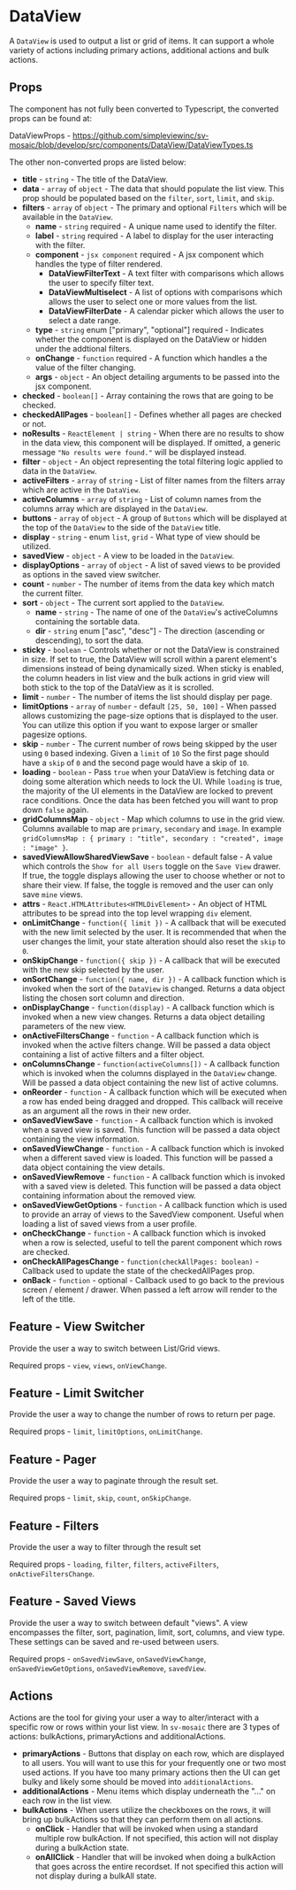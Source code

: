 
<Meta title="Components/DataView/Readme"/>

# DataView

A `DataView` is used to output a list or grid of items. It can support a whole variety of actions including primary actions, additional actions and bulk actions.

## Props

The component has not fully been converted to Typescript, the converted props can be found at:

DataViewProps - https://github.com/simpleviewinc/sv-mosaic/blob/develop/src/components/DataView/DataViewTypes.ts

The other non-converted props are listed below:

* **title** -  `string` - The title of the DataView.
* **data** - `array` of `object` - The data that should populate the list view. This prop should be populated based on the `filter`, `sort`, `limit`, and `skip`.
* **filters** - `array` of `object` - The primary and optional `Filters` which will be available in the `DataView`.
    * **name** - `string` required - A unique name used to identify the filter.
    * **label** - `string` required - A label to display for the user interacting with the filter.
    * **component** - `jsx component` required - A jsx component which handles the type of filter rendered.
        * **DataViewFilterText** - A text filter with comparisons which allows the user to specify filter text.
        * **DataViewMultiselect** - A list of options with comparisons which allows the user to select one or more values from the list.
        * **DataViewFilterDate** - A calendar picker which allows the user to select a date range.
    * **type** - `string` enum ["primary", "optional"] required - Indicates whether the component is displayed on the DataView or hidden under the addtional filters.
    * **onChange** - `function` required - A function which handles a the value of the filter changing.
    * **args** - `object` - An object detailing arguments to be passed into the jsx component.
* **checked** - `boolean[]` -  Array containing the rows that are going to be checked.
* **checkedAllPages** - `boolean[]` -  Defines whether all pages are checked or not.
* **noResults** - `ReactElement | string` - When there are no results to show in the data view, this component will be displayed. If omitted, a generic message `"No results were found."` will be displayed instead.
* **filter** - `object` - An object representing the total filtering logic applied to data in the `DataView`.
* **activeFilters** - `array` of `string` - List of filter names from the filters array which are active in the `DataView`.
* **activeColumns** - `array` of `string` - List of column names from the columns array which are displayed in the `DataView`.
* **buttons** - `array` of `object` - A group of `Buttons` which will be displayed at the top of the `DataView` to the side of the `DataView` title.
* **display** - `string` - enum `list`, `grid` - What type of view should be utilized.
* **savedView** - `object` - A view to be loaded in the `DataView`.
* **displayOptions** - `array` of `object` - A list of saved views to be provided as options in the saved view switcher.
* **count** - `number` - The number of items from the data key which match the current filter.
* **sort** - `object` - The current sort applied to the `DataView`.
    * **name** - `string` - The name of one of the `DataView`'s activeColumns containing the sortable data.
    * **dir** - `string` enum ["asc", "desc"] - The direction (ascending or descending), to sort the data.
* **sticky** - `boolean` - Controls whether or not the DataView is constrained in size. If set to true, the DataView will scroll within a parent element's dimensions instead of being dynamically sized. When sticky is enabled, the column headers in list view and the bulk actions in grid view will both stick to the top of the DataView as it is scrolled.
* **limit** - `number` - The number of items the list should display per page.
* **limitOptions** - `array` of `number` - default `[25, 50, 100]` - When passed allows customizing the page-size options that is displayed to the user. You can utilize this option if you want to expose larger or smaller pagesize options.
* **skip** - `number` - The current number of rows being skipped by the user using `0` based indexing. Given a `limit` of `10` So the first page should have a `skip` of `0` and the second page would have a skip of `10`.
* **loading** - `boolean` - Pass `true` when your DataView is fetching data or doing some alteration which needs to lock the UI. While `loading` is true, the majority of the UI elements in the DataView are locked to prevent race conditions. Once the data has been fetched you will want to prop down `false` again.
* **gridColumnsMap** - `object` - Map which columns to use in the grid view. Columns available to map are `primary`, `secondary` and `image`. In example `gridColumnsMap : { primary : "title", secondary : "created", image : "image" }`.
* **savedViewAllowSharedViewSave** - `boolean` - default false - A value which controls the `Show for all Users` toggle on the `Save View` drawer. If true, the toggle displays allowing the user to choose whether or not to share their view. If false, the toggle is removed and the user can only save `mine` views.
* **attrs** - `React.HTMLAttributes<HTMLDivElement>` - An object of HTML attributes to be spread into the top level wrapping `div` element.
* **onLimitChange** - `function({ limit })` - A callback that will be executed with the new limit selected by the user. It is recommended that when the user changes the limit, your state alteration should also reset the `skip` to `0`.
* **onSkipChange** - `function({ skip })` - A callback that will be executed with the new skip selected by the user.
* **onSortChange** - `function({ name, dir })` - A callback function which is invoked when the sort of the `DataView` is changed. Returns a data object listing the chosen sort column and direction.
* **onDisplayChange** - `function(display)` - A callback function which is invoked when a new view changes. Returns a data object detailing parameters of the new view.
* **onActiveFiltersChange** - `function` - A callback function which is invoked when the active filters change. Will be passed a data object containing a list of active filters and a filter object.
* **onColumnsChange** - `function(activeColumns[])` - A callback function which is invoked when the columns displayed in the `DataView` change. Will be passed a data object containing the new list of active columns.
* **onReorder** - `function` -  A callback function which will be executed when a row has ended being dragged and dropped. This callback will receive as an argument all the rows in their new order.
* **onSavedViewSave** - `function` - A callback function which is invoked when a saved view is saved. This function will be passed a data object containing the view information.
* **onSavedViewChange** - `function` - A callback function which is invoked when a different saved view is loaded. This function will be passed a data object containing the view details.
* **onSavedViewRemove** - `function` - A callback function which is invoked with a saved view is deleted. This function will be passed a data object containing information about the removed view.
* **onSavedViewGetOptions** - `function` -  A callback function which is used to provide an array of views to the SavedView component. Useful when loading a list of saved views from a user profile.
* **onCheckChange** - `function` -  A callback function which is invoked when a row is selected, useful to tell the parent component which rows are checked.
* **onCheckAllPagesChange** - `function(checkAllPages: boolean)` -  Callback used to update the state of the checkedAllPages prop.
* **onBack** - `function` - optional - Callback used to go back to the previous screen / element / drawer. When passed a left arrow will render to the left of the title.

## Feature - View Switcher

Provide the user a way to switch between List/Grid views.

Required props - `view`, `views`, `onViewChange`.

## Feature - Limit Switcher

Provide the user a way to change the number of rows to return per page.

Required props - `limit`, `limitOptions`, `onLimitChange`.

## Feature - Pager

Provide the user a way to paginate through the result set.

Required props - `limit`, `skip`, `count`, `onSkipChange`.

## Feature - Filters

Provide the user a way to filter through the result set

Required props - `loading`, `filter`, `filters`, `activeFilters`, `onActiveFiltersChange`.

## Feature - Saved Views

Provide the user a way to switch between default "views". A view encompasses the filter, sort, pagination, limit, sort, columns, and view type. These settings can be saved and re-used between users.

Required props - `onSavedViewSave`, `onSavedViewChange`, `onSavedViewGetOptions`, `onSavedViewRemove`, `savedView`.

## Actions

Actions are the tool for giving your user a way to alter/interact with a specific row or rows within your list view. In `sv-mosaic` there are 3 types of actions: bulkActions, primaryActions and additionalActions.

* **primaryActions** - Buttons that display on each row, which are displayed to all users. You will want to use this for your frequently one or two most used actions. If you have too many primary actions then the UI can get bulky and likely some should be moved into `additionalActions`.
* **additionalActions** - Menu items which display underneath the "..." on each row in the list view.
* **bulkActions** - When users utilize the checkboxes on the rows, it will bring up bulkActions so that they can perform them on all actions.
    * **onClick** - Handler that will be invoked when using a standard multiple row bulkAction. If not specified, this action will not display during a bulkAction state.
    * **onAllClick** - Handler that will be invoked when doing a bulkAction that goes across the entire recordset. If not specified this action will not display during a bulkAll state.
